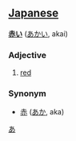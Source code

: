== [[Japanese]] ==                                          
[[Category:Japanese colors|あ]]

'''[[赤]]い''' ([[あかい]], akai)

===Adjective===
# [[red]]

===Synonym===
* [[赤]] ([[あか]], aka)